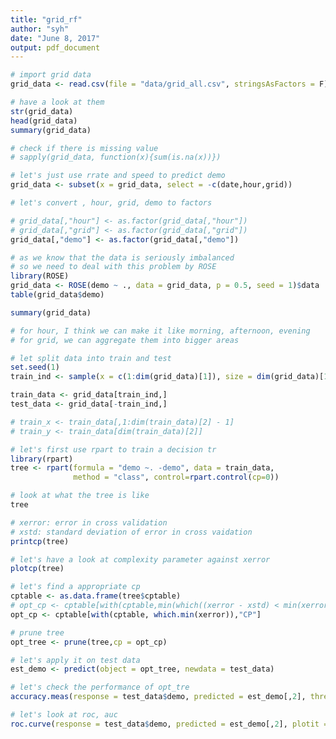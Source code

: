 ```yaml
---
title: "grid_rf"
author: "syh"
date: "June 8, 2017"
output: pdf_document
---
```


```r
# import grid data
grid_data <- read.csv(file = "data/grid_all.csv", stringsAsFactors = F)[,-1]
```

```r
# have a look at them
str(grid_data)
head(grid_data)
summary(grid_data)
```


```r
# check if there is missing value
# sapply(grid_data, function(x){sum(is.na(x))})
```

```r
# let's just use rrate and speed to predict demo
grid_data <- subset(x = grid_data, select = -c(date,hour,grid))
```


```r
# let's convert , hour, grid, demo to factors

# grid_data[,"hour"] <- as.factor(grid_data[,"hour"])
# grid_data[,"grid"] <- as.factor(grid_data[,"grid"])
grid_data[,"demo"] <- as.factor(grid_data[,"demo"])
```


```r
# as we know that the data is seriously imbalanced
# so we need to deal with this problem by ROSE
library(ROSE)
grid_data <- ROSE(demo ~ ., data = grid_data, p = 0.5, seed = 1)$data
table(grid_data$demo)
```


```r
summary(grid_data)
```

```r
# for hour, I think we can make it like morning, afternoon, evening
# for grid, we can aggregate them into bigger areas
```

```r
# let split data into train and test
set.seed(1)
train_ind <- sample(x = c(1:dim(grid_data)[1]), size = dim(grid_data)[1] * 0.7)

train_data <- grid_data[train_ind,]
test_data <- grid_data[-train_ind,]

# train_x <- train_data[,1:dim(train_data)[2] - 1]
# train_y <- train_data[dim(train_data)[2]]
```


```r
# let's first use rpart to train a decision tr
library(rpart)
tree <- rpart(formula = "demo ~. -demo", data = train_data, 
              method = "class", control=rpart.control(cp=0))
```

```r
# look at what the tree is like
tree
```

```r
# xerror: error in cross validation
# xstd: standard deviation of error in cross vaidation
printcp(tree)
```

```r
# let's have a look at complexity parameter against xerror
plotcp(tree)
```

```r
# let's find a appropriate cp
cptable <- as.data.frame(tree$cptable)
# opt_cp <- cptable[with(cptable,min(which((xerror - xstd) < min(xerror)))),"CP"]
opt_cp <- cptable[with(cptable, which.min(xerror)),"CP"]
```

```r
# prune tree
opt_tree <- prune(tree,cp = opt_cp)
```

```r
# let's apply it on test data
est_demo <- predict(object = opt_tree, newdata = test_data)
```

```r
# let's check the performance of opt_tre
accuracy.meas(response = test_data$demo, predicted = est_demo[,2], threshold = 0.5)
```

```r
# let's look at roc, auc
roc.curve(response = test_data$demo, predicted = est_demo[,2], plotit = T)
```



